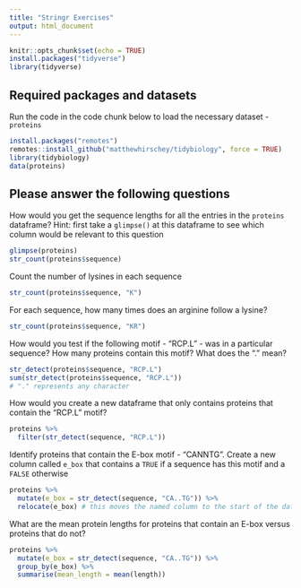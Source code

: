 ```yaml
---
title: "Stringr Exercises"
output: html_document
---
```


```r
knitr::opts_chunk$set(echo = TRUE)
install.packages("tidyverse")
library(tidyverse)
```

## Required packages and datasets

Run the code in the code chunk below to load the necessary dataset -  `proteins`

```r
install.packages("remotes")
remotes::install_github("matthewhirschey/tidybiology", force = TRUE)
library(tidybiology)
data(proteins)
```

## Please answer the following questions

How would you get the sequence lengths for all the entries in the `proteins` dataframe? Hint: first take a `glimpse()` at this dataframe to see which column would be relevant to this question

```r
glimpse(proteins)
str_count(proteins$sequence)
```

Count the number of lysines in each sequence

```r
str_count(proteins$sequence, "K")
```

For each sequence, how many times does an arginine follow a lysine?

```r
str_count(proteins$sequence, "KR")
```

How would you test if the following motif - "RCP.L" - was in a particular sequence? How many proteins contain this motif? What does the "." mean?

```r
str_detect(proteins$sequence, "RCP.L")
sum(str_detect(proteins$sequence, "RCP.L"))
# "." represents any character
```

How would you create a new dataframe that only contains proteins that contain the "RCP.L" motif?

```r
proteins %>% 
  filter(str_detect(sequence, "RCP.L"))
```

Identify proteins that contain the E-box motif - "CANNTG". Create a new column called `e_box` that contains a `TRUE` if a sequence has this motif and a `FALSE` otherwise

```r
proteins %>% 
  mutate(e_box = str_detect(sequence, "CA..TG")) %>% 
  relocate(e_box) # this moves the named column to the start of the data frame
```

What are the mean protein lengths for proteins that contain an E-box versus proteins that do not?

```r
proteins %>% 
  mutate(e_box = str_detect(sequence, "CA..TG")) %>% 
  group_by(e_box) %>% 
  summarise(mean_length = mean(length))
```

